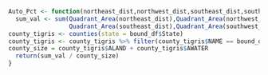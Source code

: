 ```r
Auto_Pct <- function(northeast_dist,northwest_dist,southeast_dist,southwest_dist) {
  sum_val <- sum(Quadrant_Area(northeast_dist),Quadrant_Area(northwest_dist),
                 Quadrant_Area(southeast_dist),Quadrant_Area(southwest_dist))
county_tigris <- counties(state = bound_df$State)
county_tigris <- county_tigris %>% filter(county_tigris$NAME == bound_df$County[1])
county_size = county_tigris$ALAND + county_tigris$AWATER
  return(sum_val / county_size)
}
```
